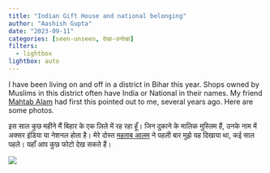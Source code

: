 ```yaml
---
title: "Indian Gift House and national belonging"
author: "Aashish Gupta"
date: "2023-09-11"
categories: [seen-unseen, देखा-उन्देखा]
filters:
  - lightbox
lightbox: auto
---
```


I have been living on and off in a district in Bihar this year. Shops owned by Muslims in this district often have India or National in their names. My friend [Mahtab Alam](https://twitter.com/MahtabNama) had first this pointed out to me, several years ago. Here are some photos.

इस साल कुछ महीने मैं बिहार के एक ज़िले में रह रहा हूँ। जिन दुकाने के मालिक मुस्लिम हैं, उनके नाम में अक्सर इंडिया या नेशनल होता है। मेरे दोस्त [महताब आलम](https://twitter.com/MahtabNama) ने पहली बार मुझे यह दिखाया था, कई साल पहले। यहाँ आप कुछ फोटो देख सकते हैं।

![](indian_offset_text.jpg){fig-align="center"}
